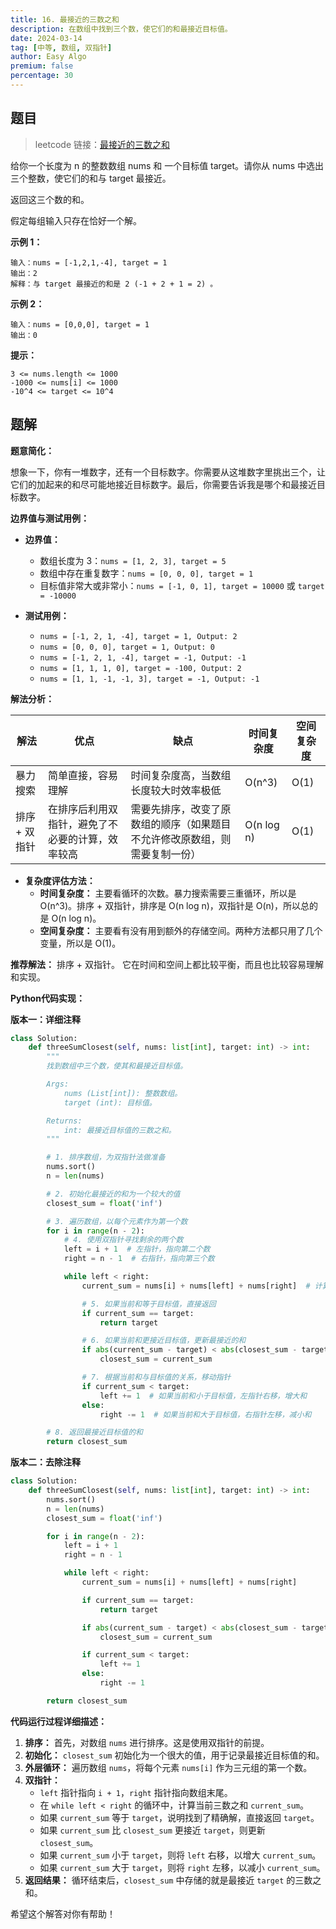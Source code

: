 ```yaml
---
title: 16. 最接近的三数之和
description: 在数组中找到三个数，使它们的和最接近目标值。
date: 2024-03-14
tag: [中等, 数组, 双指针]
author: Easy Algo
premium: false
percentage: 30
---
```


## 题目

> leetcode 链接：[最接近的三数之和](https://leetcode.cn/problems/3sum-closest/)

给你一个长度为 n 的整数数组 nums 和 一个目标值 target。请你从 nums 中选出三个整数，使它们的和与 target 最接近。

返回这三个数的和。

假定每组输入只存在恰好一个解。

**示例 1：**
```
输入：nums = [-1,2,1,-4], target = 1
输出：2
解释：与 target 最接近的和是 2 (-1 + 2 + 1 = 2) 。
```

**示例 2：**
```
输入：nums = [0,0,0], target = 1
输出：0
```

**提示：**
```
3 <= nums.length <= 1000
-1000 <= nums[i] <= 1000
-10^4 <= target <= 10^4
```

## 题解

**题意简化：**

想象一下，你有一堆数字，还有一个目标数字。你需要从这堆数字里挑出三个，让它们的加起来的和尽可能地接近目标数字。最后，你需要告诉我是哪个和最接近目标数字。

**边界值与测试用例：**

*   **边界值：**
    *   数组长度为 3：`nums = [1, 2, 3], target = 5`
    *   数组中存在重复数字：`nums = [0, 0, 0], target = 1`
    *   目标值非常大或非常小：`nums = [-1, 0, 1], target = 10000` 或 `target = -10000`

*   **测试用例：**
    *   `nums = [-1, 2, 1, -4], target = 1, Output: 2`
    *   `nums = [0, 0, 0], target = 1, Output: 0`
    *   `nums = [-1, 2, 1, -4], target = -1, Output: -1`
    *   `nums = [1, 1, 1, 0], target = -100, Output: 2`
    *   `nums = [1, 1, -1, -1, 3], target = -1, Output: -1`

**解法分析：**

| 解法             | 优点                                                                 | 缺点                                                                 | 时间复杂度 | 空间复杂度 |
| ---------------- | -------------------------------------------------------------------- | -------------------------------------------------------------------- | -------- | -------- |
| 暴力搜索           | 简单直接，容易理解                                                               | 时间复杂度高，当数组长度较大时效率极低                                                         | O(n^3)   | O(1)     |
| 排序 + 双指针      | 在排序后利用双指针，避免了不必要的计算，效率较高                                                     | 需要先排序，改变了原数组的顺序（如果题目不允许修改原数组，则需要复制一份）                                             | O(n log n) | O(1)     |

*   **复杂度评估方法：**
    *   **时间复杂度：**  主要看循环的次数。暴力搜索需要三重循环，所以是 O(n^3)。排序 + 双指针，排序是 O(n log n)，双指针是 O(n)，所以总的是 O(n log n)。
    *   **空间复杂度：**  主要看有没有用到额外的存储空间。两种方法都只用了几个变量，所以是 O(1)。

**推荐解法：** 排序 + 双指针。  它在时间和空间上都比较平衡，而且也比较容易理解和实现。

**Python代码实现：**

**版本一：详细注释**

```python
class Solution:
    def threeSumClosest(self, nums: list[int], target: int) -> int:
        """
        找到数组中三个数，使其和最接近目标值。

        Args:
            nums (List[int]): 整数数组。
            target (int): 目标值。

        Returns:
            int: 最接近目标值的三数之和。
        """

        # 1. 排序数组，为双指针法做准备
        nums.sort()
        n = len(nums)

        # 2. 初始化最接近的和为一个较大的值
        closest_sum = float('inf')

        # 3. 遍历数组，以每个元素作为第一个数
        for i in range(n - 2):
            # 4. 使用双指针寻找剩余的两个数
            left = i + 1  # 左指针，指向第二个数
            right = n - 1  # 右指针，指向第三个数

            while left < right:
                current_sum = nums[i] + nums[left] + nums[right]  # 计算当前三个数的和

                # 5. 如果当前和等于目标值，直接返回
                if current_sum == target:
                    return target

                # 6. 如果当前和更接近目标值，更新最接近的和
                if abs(current_sum - target) < abs(closest_sum - target):
                    closest_sum = current_sum

                # 7. 根据当前和与目标值的关系，移动指针
                if current_sum < target:
                    left += 1  # 如果当前和小于目标值，左指针右移，增大和
                else:
                    right -= 1  # 如果当前和大于目标值，右指针左移，减小和

        # 8. 返回最接近目标值的和
        return closest_sum
```

**版本二：去除注释**

```python
class Solution:
    def threeSumClosest(self, nums: list[int], target: int) -> int:
        nums.sort()
        n = len(nums)
        closest_sum = float('inf')

        for i in range(n - 2):
            left = i + 1
            right = n - 1

            while left < right:
                current_sum = nums[i] + nums[left] + nums[right]

                if current_sum == target:
                    return target

                if abs(current_sum - target) < abs(closest_sum - target):
                    closest_sum = current_sum

                if current_sum < target:
                    left += 1
                else:
                    right -= 1

        return closest_sum
```

**代码运行过程详细描述：**

1.  **排序：** 首先，对数组 `nums` 进行排序。这是使用双指针的前提。
2.  **初始化：** `closest_sum` 初始化为一个很大的值，用于记录最接近目标值的和。
3.  **外层循环：** 遍历数组 `nums`，将每个元素 `nums[i]` 作为三元组的第一个数。
4.  **双指针：**
    *   `left` 指针指向 `i + 1`，`right` 指针指向数组末尾。
    *   在 `while left < right` 的循环中，计算当前三数之和 `current_sum`。
    *   如果 `current_sum` 等于 `target`，说明找到了精确解，直接返回 `target`。
    *   如果 `current_sum` 比 `closest_sum` 更接近 `target`，则更新 `closest_sum`。
    *   如果 `current_sum` 小于 `target`，则将 `left` 右移，以增大 `current_sum`。
    *   如果 `current_sum` 大于 `target`，则将 `right` 左移，以减小 `current_sum`。
5.  **返回结果：** 循环结束后，`closest_sum` 中存储的就是最接近 `target` 的三数之和。

希望这个解答对你有帮助！